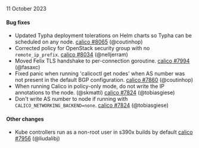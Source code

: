 
11 October 2023

#### Bug fixes

 - Updated Typha deployment tolerations on Helm charts so Typha can be scheduled on any node. [calico #8065](https://github.com/projectcalico/calico/pull/8065) (@coutinhop)
 - Corrected policy for OpenStack security group with no `remote_ip_prefix`. [calico #8034](https://github.com/projectcalico/calico/pull/8034) (@nelljerram)
 - Moved Felix TLS handshake to per-connection goroutine. [calico #7994](https://github.com/projectcalico/calico/pull/7994) (@fasaxc)
 - Fixed panic when running 'calicoctl get nodes' when AS number was not present in the default BGP configuration. [calico #7860](https://github.com/projectcalico/calico/pull/7860) (@coutinhop)
 - When running Calico in policy-only mode, do not write the IP annotations to the node. (@skmatti) [calico #7824](https://github.com/projectcalico/calico/pull/7824) (@tobiasgiese)
 - Don't write AS number to node if running with `CALICO_NETWORKING_BACKEND=none`. [calico #7824](https://github.com/projectcalico/calico/pull/7824) (@tobiasgiese)

#### Other changes

 - Kube controllers run as a non-root user in s390x builds by default [calico #7956](https://github.com/projectcalico/calico/pull/7956) (@liudalibj)